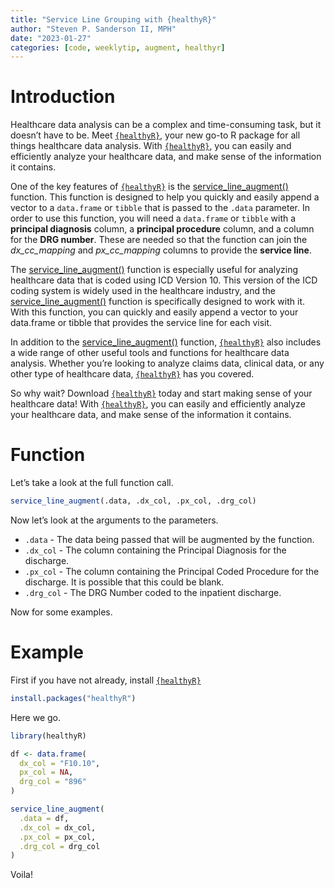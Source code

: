 ```yaml
---
title: "Service Line Grouping with {healthyR}"
author: "Steven P. Sanderson II, MPH"
date: "2023-01-27"
categories: [code, weeklytip, augment, healthyr]
---
```


# Introduction

Healthcare data analysis can be a complex and time-consuming task, but it doesn't have to be. Meet [`{healthyR}`](https://www.spsanderson.com/healthyR/), your new go-to R package for all things healthcare data analysis. With [`{healthyR}`](https://www.spsanderson.com/healthyR/), you can easily and efficiently analyze your healthcare data, and make sense of the information it contains.

One of the key features of [`{healthyR}`](https://www.spsanderson.com/healthyR/) is the [service_line_augment()](https://www.spsanderson.com/healthyR/reference/service_line_augment.html) function. This function is designed to help you quickly and easily append a vector to a `data.frame` or `tibble` that is passed to the `.data` parameter. In order to use this function, you will need a `data.frame` or `tibble` with a __principal diagnosis__ column, a __principal procedure__ column, and a column for the __DRG number__. These are needed so that the function can join the _dx_cc_mapping_ and _px_cc_mapping_ columns to provide the __service line__.

The [service_line_augment()](https://www.spsanderson.com/healthyR/reference/service_line_augment.html) function is especially useful for analyzing healthcare data that is coded using ICD Version 10. This version of the ICD coding system is widely used in the healthcare industry, and the [service_line_augment()](https://www.spsanderson.com/healthyR/reference/service_line_augment.html) function is specifically designed to work with it. With this function, you can quickly and easily append a vector to your data.frame or tibble that provides the service line for each visit.

In addition to the [service_line_augment()](https://www.spsanderson.com/healthyR/reference/service_line_augment.html) function, [`{healthyR}`](https://www.spsanderson.com/healthyR/) also includes a wide range of other useful tools and functions for healthcare data analysis. Whether you're looking to analyze claims data, clinical data, or any other type of healthcare data, [`{healthyR}`](https://www.spsanderson.com/healthyR/) has you covered.

So why wait? Download [`{healthyR}`](https://www.spsanderson.com/healthyR/) today and start making sense of your healthcare data! With [`{healthyR}`](https://www.spsanderson.com/healthyR/), you can easily and efficiently analyze your healthcare data, and make sense of the information it contains.

# Function

Let's take a look at the full function call.

```r
service_line_augment(.data, .dx_col, .px_col, .drg_col)
```

Now let's look at the arguments to the parameters.

*  `.data` - The data being passed that will be augmented by the function.
*  `.dx_col` - The column containing the Principal Diagnosis for the discharge.
*  `.px_col` - The column containing the Principal Coded Procedure for the discharge. It is possible that this could be blank.
*  `.drg_col` - The DRG Number coded to the inpatient discharge.

Now for some examples.

# Example

First if you have not already, install [`{healthyR}`](https://www.spsanderson.com/healthyR/)

```r
install.packages("healthyR")
```

Here we go.

```r
library(healthyR)

df <- data.frame(
  dx_col = "F10.10",
  px_col = NA,
  drg_col = "896"
)

service_line_augment(
  .data = df,
  .dx_col = dx_col,
  .px_col = px_col,
  .drg_col = drg_col
)

```

Voila!